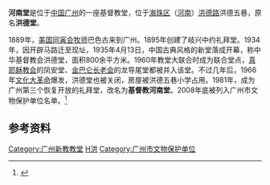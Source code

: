 {{文物保护单位
| 级别 = 市县级
| 省名 = 广东省
| 市/县名 = 广州市
| 图片 = [[File:Henantang.jpg|180px]]<br><small>基督教河南堂</small>
| 名称 = 基督教洪德堂旧址
| 编号 = 7-91
| 分类 = 近现代重要史迹及代表性建筑
| 所在 = [[广州市|广州市]][[海珠区|海珠区]]
| 时代 = 1935年
| 登录 = 2008年12月29日
}}

'''河南堂'''是位于[[中国|中国]][[广州|广州]]的一座基督教堂，位于[[海珠区|海珠区]]（[[河南_(廣州)|河南]]）[[洪德路|洪德路]]洪德五巷，原名'''洪德堂'''。

1889年，[[美国|美国]][[同寅会|同寅会]][[牧师|牧师]]巴色古来到广州。1895年创建了岐兴中约礼拜堂。1934年，因开辟马路迁至现址，1935年4月13日，中国古典风格的新堂落成开幕，称中华基督教会洪德堂，面积800余平方米。1960年教堂大联合时成为联合堂点，[[真耶稣教会|真耶稣教会]]的凤安堂、[[金巴仑长老会|金巴仑长老会]]的龙导尾堂都被并入该堂。不过几年后，1966年[[文化大革命|文化大革命]]爆发，洪德堂也被关闭，房屋被洪德五巷小学占用。1981年，成为广州第三个恢复开放的礼拜堂，改名为'''基督教河南堂'''。2008年底被列入广州市文物保护单位名单。<ref>{{cite web | language =  | publisher = 广州市政府门户网站 | title = 第七批广州市文物保护单位名单 | url = http://www.gz.gov.cn/vfs/content/content2.jsp?contentId=649042&catId=4105 | author =  | date =  | accessdate =  }}{{Dead link|date=2020年2月 |bot=InternetArchiveBot |fix-attempted=yes }}</ref>

== 参考资料 ==
{{reflist}}

{{广州教堂}}

[[Category:广州新教教堂|Category:广州新教教堂]]
[[Category:海珠区|H洪]]
[[Category:广州市文物保护单位|Category:广州市文物保护单位]]